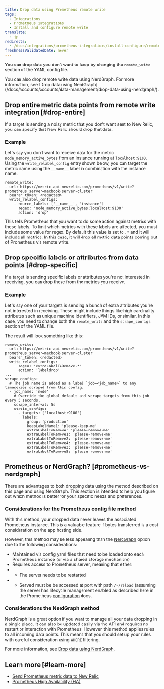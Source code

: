 ```yaml
---
title: Drop data using Prometheus remote write 
tags:
  - Integrations
  - Prometheus integrations
  - Install and configure remote write
translate:
  - jp
redirects:
  - /docs/integrations/prometheus-integrations/install-configure/remote-write-drop-data
freshnessValidatedDate: never
---
```


You can drop data you don't want to keep by changing the `remote_write` section of the YAML config file.

<Callout variant="tip">
  You can also drop remote write data using NerdGraph. For more information, see [Drop data using NerdGraph](/docs/accounts/accounts/data-management/drop-data-using-nerdgraph/).
</Callout>

## Drop entire metric data points from remote write integration [#drop-entire]

If a target is sending a noisy metric that you don't want sent to New Relic, you can specify that New Relic should drop that data.

### Example

Let's say you don't want to receive data for the metric `node_memory_active_bytes` from an instance running at `localhost:9100`. Using the `write_relabel_config` entry shown below, you can target the metric name using the `__name__` label in combination with the instance name.

```
remote_write:
- url: https://metric-api.newrelic.com/prometheus/v1/write?prometheus_server=macbook-server-cluster
  bearer_token: <redacted>
  write_relabel_configs:
    - source_labels: ['__name__', 'instance']
      regex: 'node_memory_active_bytes;localhost:9100'
      action: 'drop'
```

This tells Prometheus that you want to do some action against metrics with these labels. To limit which metrics with these labels are affected, you must include some value for regex. By default this value is set to `.*` and it will include all metrics. In this case, it will drop all metric data points coming out of Prometheus via remote write.

## Drop specific labels or attributes from data points  [#drop-specific]

If a target is sending specific labels or attributes you're not interested in receiving, you can drop these from the metrics you receive.

### Example

Let's say one of your targets is sending a bunch of extra attributes you're not interested in receiving. These might include things like high cardinality attributes such as unique machine identifiers, JVM IDs, or similar. In this case, you need to change both the `remote_write` and the `scrape_configs` section of the YAML file.

The result will look something like this:

```
remote_write:
- url: https://metric-api.newrelic.com/prometheus/v1/write?prometheus_server=macbook-server-cluster
  bearer_token: <redacted>
  write_relabel_configs:
    - regex: 'extraLabelToRemove.*'
      action: 'labeldrop'
...
scrape_configs:
  # The job name is added as a label `job=<job_name>` to any timeseries scraped from this config.
  - job_name: 'node'
    # Override the global default and scrape targets from this job every 5 seconds.
    scrape_interval: 5s
    static_configs:
      - targets: ['localhost:9100']
        labels:
          group: 'production'
          keepLabelName1: 'please-keep-me'
          extraLabelToRemove: 'please-remove-me'
          extraLabelToRemove1: 'please-remove-me'
          extraLabelToRemove2: 'please-remove-me'
          extraLabelToRemove4: 'please-remove-me'
          extraLabelToRemove3: 'please-remove-me'
          extraLabelToRemove5: 'please-remove-me'
```

## Prometheus or NerdGraph? [#prometheus-vs-nerdgraph]

There are advantages to both dropping data using the method described on this page and using NerdGraph. This section is intended to help you figure out which method is better for your specific needs and preferences.

### Considerations for the Prometheus config file method

With this method, your dropped data never leaves the associated Prometheus instance. This is a valuable feature if bytes transferred is a cost consideration on the app hosting side.

However, this method may be less appealing than the [NerdGraph](/docs/accounts/accounts/data-management/drop-data-using-nerdgraph/) option due to the following considerations:

* Maintained via config yaml files that need to be loaded onto each Prometheus instance (or via a shared storage mechanism)
* Requires access to Prometheus server, meaning that either:
* * The server needs to be restarted
* * Served must be be accessed at port with path `/-/reload` (assuming the server has lifecycle management enabled as described here in the Prometheus [configuration](https://prometheus.io/docs/prometheus/latest/configuration/configuration/#configuration) docs.

### Considerations the NerdGraph method

NerdGraph is a great option if you want to manage all your data dropping in a single place. It can also be updated easily via the API and requires no restart or interaction with Prometheus. However, this method applies rules to all incoming data points. This means that you should set up your rules with careful consideration using `WHERE` filtering.

For more information, see [Drop data using NerdGraph](/docs/accounts/accounts/data-management/drop-data-using-nerdgraph/).

## Learn more [#learn-more]

* [Send Prometheus metric data to New Relic](/docs/integrations/prometheus-integrations/get-started/send-prometheus-metric-data-new-relic/)
* [Prometheus High Availability (HA)](/docs/integrations/prometheus-integrations/install-configure/prometheus-high-availability-ha/)
